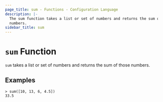 ```yaml
---
page_title: sum - Functions - Configuration Language
description: |-
  The sum function takes a list or set of numbers and returns the sum of those
  numbers.
sidebar_title: sum
---
```


# `sum` Function

`sum` takes a list or set of numbers and returns the sum of those numbers.


## Examples

```
> sum([10, 13, 6, 4.5])
33.5
```

